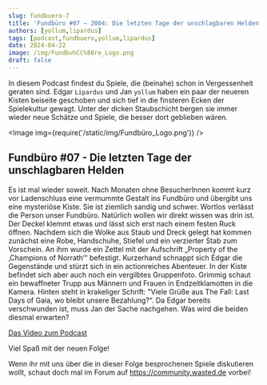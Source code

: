---
slug: fundbuero-7
title: 'Fundbüro #07 – 2004: Die letzten Tage der unschlagbaren Helden'
authors: [yollum,lipardus]
tags: [podcast,fundbuero,yollum,lipardus]
date: 2024-04-22
image: /img/Fundbu%CC%88ro_Logo.png
draft: false
---


In diesem Podcast findest du Spiele, die (beinahe) schon in Vergessenheit geraten sind.
Edgar `Lipardus` und Jan `yollum` haben ein paar der neueren Kisten beiseite geschoben und sich tief in die finsteren Ecken der Spielekultur gewagt.
Unter der dicken Staubschicht bergen sie immer wieder neue Schätze und Spiele, die besser dort geblieben wären.

<Image img={require('/static/img/Fundbüro_Logo.png')} />

<!--truncate-->

## Fundbüro #07 - Die letzten Tage der unschlagbaren Helden

Es ist mal wieder soweit. Nach Monaten ohne BesucherInnen kommt kurz vor Ladenschluss eine vermummte Gestalt ins Fundbüro und übergibt uns eine mysteriöse Kiste. Sie ist ziemlich sandig und schwer. Wortlos verlässt die Person unser Fundbüro. Natürlich wollen wir direkt wissen was drin ist. Der Deckel klemmt etwas und lässt sich erst nach einem festen Ruck öffnen. Nachdem sich die Wolke aus Staub und Dreck gelegt hat kommen zunächst eine Robe, Handschuhe, Stiefel und ein verzierter Stab zum Vorschein. An ihm wurde ein Zettel mit der Aufschrift „Property of the ‚Champions of Norrath‘“ befestigt. Kurzerhand schnappt sich Edgar die Gegenstände und stürzt sich in ein actionreiches Abenteuer. In der Kiste befindet sich aber auch noch ein vergilbtes Gruppenfoto. Grimmig schaut ein bewaffneter Trupp aus Männern und Frauen in Endzeitklamotten in die Kamera. Hinten steht in krakeliger Schrift: "Viele Grüße aus The Fall: Last Days of Gaia, wo bleibt unsere Bezahlung?“. Da Edgar bereits verschwunden ist, muss Jan der Sache nachgehen. Was wird die beiden diesmal erwarten? 


[Das Video zum Podcast](https://www.youtube.com/watch?v=-sycFR-v_9E)

Viel Spaß mit der neuen Folge!

Wenn ihr mit uns über die in dieser Folge besprochenen Spiele diskutieren wollt, schaut doch mal im Forum auf https://community.wasted.de vorbei!

<ReactPlayer
    width="100%"
    height="50px"
    controls
    url='https://m10z.picnotes.de/Fundbuero/Fundbuero_007.mp3'
/>
